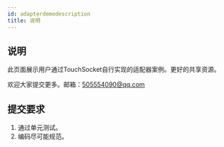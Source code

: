 ```yaml
---
id: adapterdemodescription
title: 说明
---
```



## 说明

此页面展示用户通过TouchSocket自行实现的适配器案例。更好的共享资源。

欢迎大家提交更多。邮箱：505554090@qq.com


## 提交要求

1. 通过单元测试。
2. 编码尽可能规范。
